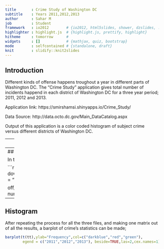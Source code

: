 ```yaml
---
title       : Crime Study of Washington DC
subtitle    : Years 2011,2012,2013
author      : Sahar M
job         : Student
framework   : io2012        # {io2012, html5slides, shower, dzslides, ...}
highlighter : highlight.js  # {highlight.js, prettify, highlight}
hitheme     : tomorrow      # 
widgets     : []            # {mathjax, quiz, bootstrap}
mode        : selfcontained # {standalone, draft}
knit        : slidify::knit2slides
---
```



## Introduction


Different kinds of offense happens troughout a year in different parts of Washington DC. The "Crime Study" application gives total number of incidents happend in each district of Washington DC for a three year period; 2011, 2012 and 2013.


Application link: 
https://smirshamsi.shinyapps.io/Crime_Study/


Data Source: 
http://data.octo.dc.gov/Main_DataCatalog.aspx


Output of this application is a color coded histogram of subject crime versus different districts of Washington DC.

---
## User Interface

In this application, interface allows the user to choose what kind of offense is he interested in.

```r
x<-"HOMICIDE"
t1<-tempfile(fileext=".zip")
                        download.file("http://data.octo.dc.gov/feeds/crime_incidents/archive/crime_incidents_2011_CSV.zip",method="curl",t1)#method="curl",destfile = "t1")
                        d11<-read.csv(unzip(t1))
                        unlink(t1)
                        
                        t2<-tempfile(fileext=".zip")
                        download.file("http://data.octo.dc.gov/feeds/crime_incidents/archive/crime_incidents_2012_CSV.zip",method="curl",t2)#method="curl",destfile = "t2")
                        d12<-read.csv(unzip(t2))
                        unlink(t2)
                        
                        t3<-tempfile(fileext=".zip")
                        download.file("http://data.octo.dc.gov/feeds/crime_incidents/archive/crime_incidents_2013_CSV.zip",method="curl",t3)#method="curl",destfile = "t3")
                        d13<-read.csv(unzip(t3))
                        unlink(t3)
                        
                        off_11<-split(d11,d11$OFFENSE)
                        off_12<-split(d12,d11$OFFENSE)
                        off_13<-split(d13,d11$OFFENSE)
                        
                        num_off_11<-lapply(off_11,function(y) table(y$DISTRICT))
                        num_off_12<-lapply(off_12,function(y) table(y$DISTRICT))
                        num_off_13<-lapply(off_13,function(y) table(y$DISTRICT))
                        
                        t<-cbind(num_off_11[[as.character(eval(x))]] , num_off_12[[as.character(eval(x))]] , num_off_13[[as.character(eval(x))]])
                        tt<-data.frame(t)
                        #names(tt)<-c("2011","2012","2013")
                        barplot(t(tt),ylab="Frequency",col=c("darkblue","red","green"),
                                legend = c("2011","2012","2013"), beside=TRUE,las=2,cex.names=1)
```

```r
choices=list("HOMICIDE", "SEX ABUSE", "BURGLARY", "ROBBERY", 
             "THEFT F/AUTO", "ASSAULT W/DANGEROUS WEAPON", 
             "MOTOR VEHICLE THEFT", "ARSON", "THEFT/OTHER")
```


![width](Screenshot.png)

---
## Download and Preparation of Data

In the next step, the source data is downloaded, unziped and then split according different kinds of offenses.

```r
t1<-tempfile(fileext=".zip")
download.file("http://data.octo.dc.gov/feeds/crime_incidents/archive/crime_incidents_2011_CSV.zip",method="curl",t1)#method="curl",destfile = "t1")
d11<-read.csv(unzip(t1))
unlink(t1)

off_11<-split(d11,d11$OFFENSE)
```
Using "lapply" and "table", one can find total number of incidents for each kind of offense.
```r
num_off_11<-lapply(off_11,function(y) table(y$DISTRICT))
print(num_off_11$ARSON)
```

---
## Histogram

After repeating the process for all the three files, and making one matrix out of all the results, a barplot of crime's statistics can be made;

```r
barplot(t(tt),ylab="Frequency",col=c("darkblue","red","green"),
        egend = c("2011","2012","2013"), beside=TRUE,las=2,cex.names=1)
```